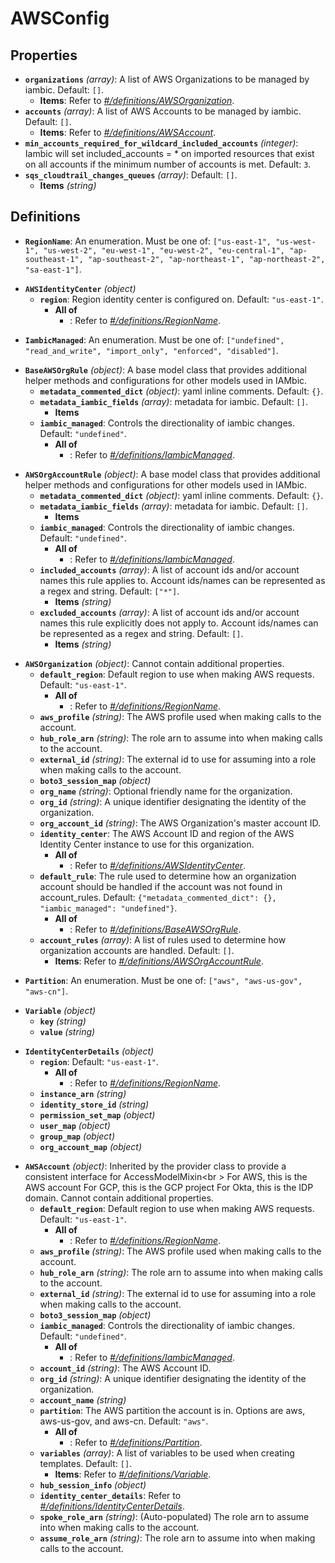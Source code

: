 # AWSConfig

## Properties

- **`organizations`** *(array)*: A list of AWS Organizations to be managed by iambic. Default: `[]`.
  - **Items**: Refer to *[#/definitions/AWSOrganization](#definitions/AWSOrganization)*.
- **`accounts`** *(array)*: A list of AWS Accounts to be managed by iambic. Default: `[]`.
  - **Items**: Refer to *[#/definitions/AWSAccount](#definitions/AWSAccount)*.
- **`min_accounts_required_for_wildcard_included_accounts`** *(integer)*: Iambic will set included_accounts = * on imported resources that exist on all accounts if the minimum number of accounts is met. Default: `3`.
- **`sqs_cloudtrail_changes_queues`** *(array)*: Default: `[]`.
  - **Items** *(string)*
## Definitions


<a id="definitions/RegionName"></a>

- **`RegionName`**: An enumeration. Must be one of: `["us-east-1", "us-west-1", "us-west-2", "eu-west-1", "eu-west-2", "eu-central-1", "ap-southeast-1", "ap-southeast-2", "ap-northeast-1", "ap-northeast-2", "sa-east-1"]`.

<a id="definitions/AWSIdentityCenter"></a>

- **`AWSIdentityCenter`** *(object)*
  - **`region`**: Region identity center is configured on. Default: `"us-east-1"`.
    - **All of**
      - : Refer to *[#/definitions/RegionName](#definitions/RegionName)*.

<a id="definitions/IambicManaged"></a>

- **`IambicManaged`**: An enumeration. Must be one of: `["undefined", "read_and_write", "import_only", "enforced", "disabled"]`.

<a id="definitions/BaseAWSOrgRule"></a>

- **`BaseAWSOrgRule`** *(object)*: A base model class that provides additional helper methods and
configurations for other models used in IAMbic.
  - **`metadata_commented_dict`** *(object)*: yaml inline comments. Default: `{}`.
  - **`metadata_iambic_fields`** *(array)*: metadata for iambic. Default: `[]`.
    - **Items**
  - **`iambic_managed`**: Controls the directionality of iambic changes. Default: `"undefined"`.
    - **All of**
      - : Refer to *[#/definitions/IambicManaged](#definitions/IambicManaged)*.

<a id="definitions/AWSOrgAccountRule"></a>

- **`AWSOrgAccountRule`** *(object)*: A base model class that provides additional helper methods and
configurations for other models used in IAMbic.
  - **`metadata_commented_dict`** *(object)*: yaml inline comments. Default: `{}`.
  - **`metadata_iambic_fields`** *(array)*: metadata for iambic. Default: `[]`.
    - **Items**
  - **`iambic_managed`**: Controls the directionality of iambic changes. Default: `"undefined"`.
    - **All of**
      - : Refer to *[#/definitions/IambicManaged](#definitions/IambicManaged)*.
  - **`included_accounts`** *(array)*: A list of account ids and/or account names this rule applies to. Account ids/names can be represented as a regex and string. Default: `["*"]`.
    - **Items** *(string)*
  - **`excluded_accounts`** *(array)*: A list of account ids and/or account names this rule explicitly does not apply to. Account ids/names can be represented as a regex and string. Default: `[]`.
    - **Items** *(string)*

<a id="definitions/AWSOrganization"></a>

- **`AWSOrganization`** *(object)*: Cannot contain additional properties.
  - **`default_region`**: Default region to use when making AWS requests. Default: `"us-east-1"`.
    - **All of**
      - : Refer to *[#/definitions/RegionName](#definitions/RegionName)*.
  - **`aws_profile`** *(string)*: The AWS profile used when making calls to the account.
  - **`hub_role_arn`** *(string)*: The role arn to assume into when making calls to the account.
  - **`external_id`** *(string)*: The external id to use for assuming into a role when making calls to the account.
  - **`boto3_session_map`** *(object)*
  - **`org_name`** *(string)*: Optional friendly name for the organization.
  - **`org_id`** *(string)*: A unique identifier designating the identity of the organization.
  - **`org_account_id`** *(string)*: The AWS Organization's master account ID.
  - **`identity_center`**: The AWS Account ID and region of the AWS Identity Center instance to use for this organization.
    - **All of**
      - : Refer to *[#/definitions/AWSIdentityCenter](#definitions/AWSIdentityCenter)*.
  - **`default_rule`**: The rule used to determine how an organization account should be handled if the account was not found in account_rules. Default: `{"metadata_commented_dict": {}, "iambic_managed": "undefined"}`.
    - **All of**
      - : Refer to *[#/definitions/BaseAWSOrgRule](#definitions/BaseAWSOrgRule)*.
  - **`account_rules`** *(array)*: A list of rules used to determine how organization accounts are handled. Default: `[]`.
    - **Items**: Refer to *[#/definitions/AWSOrgAccountRule](#definitions/AWSOrgAccountRule)*.

<a id="definitions/Partition"></a>

- **`Partition`**: An enumeration. Must be one of: `["aws", "aws-us-gov", "aws-cn"]`.

<a id="definitions/Variable"></a>

- **`Variable`** *(object)*
  - **`key`** *(string)*
  - **`value`** *(string)*

<a id="definitions/IdentityCenterDetails"></a>

- **`IdentityCenterDetails`** *(object)*
  - **`region`**: Default: `"us-east-1"`.
    - **All of**
      - : Refer to *[#/definitions/RegionName](#definitions/RegionName)*.
  - **`instance_arn`** *(string)*
  - **`identity_store_id`** *(string)*
  - **`permission_set_map`** *(object)*
  - **`user_map`** *(object)*
  - **`group_map`** *(object)*
  - **`org_account_map`** *(object)*

<a id="definitions/AWSAccount"></a>

- **`AWSAccount`** *(object)*: Inherited by the provider class to provide a consistent interface for AccessModelMixin<br \>  For AWS, this is the AWS account
For GCP, this is the GCP project
For Okta, this is the IDP domain. Cannot contain additional properties.
  - **`default_region`**: Default region to use when making AWS requests. Default: `"us-east-1"`.
    - **All of**
      - : Refer to *[#/definitions/RegionName](#definitions/RegionName)*.
  - **`aws_profile`** *(string)*: The AWS profile used when making calls to the account.
  - **`hub_role_arn`** *(string)*: The role arn to assume into when making calls to the account.
  - **`external_id`** *(string)*: The external id to use for assuming into a role when making calls to the account.
  - **`boto3_session_map`** *(object)*
  - **`iambic_managed`**: Controls the directionality of iambic changes. Default: `"undefined"`.
    - **All of**
      - : Refer to *[#/definitions/IambicManaged](#definitions/IambicManaged)*.
  - **`account_id`** *(string)*: The AWS Account ID.
  - **`org_id`** *(string)*: A unique identifier designating the identity of the organization.
  - **`account_name`** *(string)*
  - **`partition`**: The AWS partition the account is in. Options are aws, aws-us-gov, and aws-cn. Default: `"aws"`.
    - **All of**
      - : Refer to *[#/definitions/Partition](#definitions/Partition)*.
  - **`variables`** *(array)*: A list of variables to be used when creating templates. Default: `[]`.
    - **Items**: Refer to *[#/definitions/Variable](#definitions/Variable)*.
  - **`hub_session_info`** *(object)*
  - **`identity_center_details`**: Refer to *[#/definitions/IdentityCenterDetails](#definitions/IdentityCenterDetails)*.
  - **`spoke_role_arn`** *(string)*: (Auto-populated) The role arn to assume into when making calls to the account.
  - **`assume_role_arn`** *(string)*: The role arn to assume into when making calls to the account.

